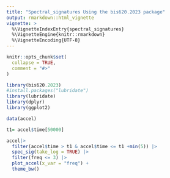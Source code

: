 ```yaml
---
title: "Spectral_signatures Using the bis620.2023 package"
output: rmarkdown::html_vignette
vignette: >
  %\VignetteIndexEntry{spectral_signatures}
  %\VignetteEngine{knitr::rmarkdown}
  %\VignetteEncoding{UTF-8}
---
```


```r
knitr::opts_chunk$set(
  collapse = TRUE,
  comment = "#>"
)
```

```r
library(bis620.2023)
#install.packages("lubridate")
library(lubridate)
library(dplyr)
library(ggplot2)

data(accel)

t1= accel$time[50000]

accel|>
  filter(accel$time > t1 & accel$time <= t1 +min(5)) |> 
  spec_sig(take_log = TRUE) |> 
  filter(freq <= 3) |>
  plot_accel(x_var = "freq") + 
  theme_bw()

```
